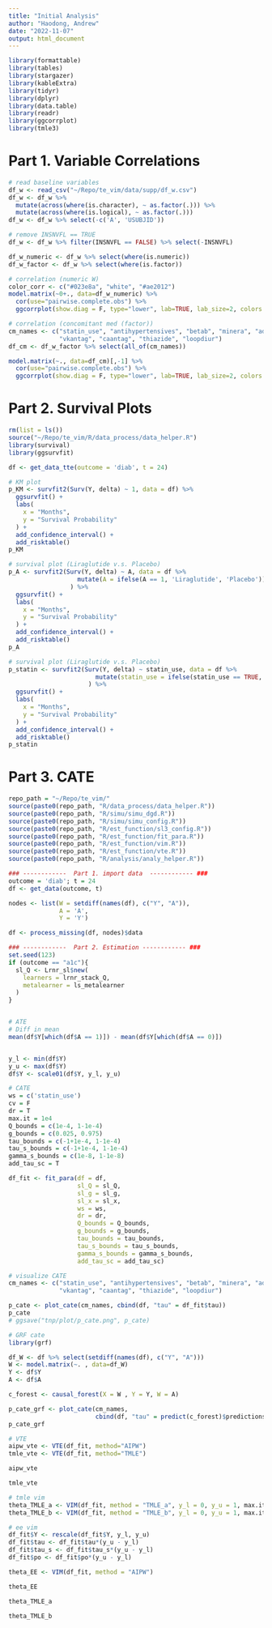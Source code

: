 ```yaml
---
title: "Initial Analysis"
author: "Haodong, Andrew"
date: "2022-11-07"
output: html_document
---
```


```r
library(formattable)
library(tables)
library(stargazer)
library(kableExtra)
library(tidyr)
library(dplyr)
library(data.table)
library(readr)
library(ggcorrplot)
library(tmle3)
```

# Part 1. Variable Correlations
```r
# read baseline variables
df_w <- read_csv("~/Repo/te_vim/data/supp/df_w.csv")
df_w <- df_w %>% 
  mutate(across(where(is.character), ~ as.factor(.))) %>% 
  mutate(across(where(is.logical), ~ as.factor(.))) 
df_w <- df_w %>% select(-c('A', 'USUBJID'))

# remove INSNVFL == TRUE
df_w <- df_w %>% filter(INSNVFL == FALSE) %>% select(-INSNVFL)

df_w_numeric <- df_w %>% select(where(is.numeric))
df_w_factor <- df_w %>% select(where(is.factor))
```

```r
# correlation (numeric W)
color_corr <- c("#023e8a", "white", "#ae2012")
model.matrix(~0+., data=df_w_numeric) %>% 
  cor(use="pairwise.complete.obs") %>% 
  ggcorrplot(show.diag = F, type="lower", lab=TRUE, lab_size=2, colors = color_corr)
```

```r
# correlation (concomitant med (factor))
cm_names <- c("statin_use", "antihypertensives", "betab", "minera", "adp",
              "vkantag", "caantag", "thiazide", "loopdiur")
df_cm <- df_w_factor %>% select(all_of(cm_names))

model.matrix(~., data=df_cm)[,-1] %>% 
  cor(use="pairwise.complete.obs") %>% 
  ggcorrplot(show.diag = F, type="lower", lab=TRUE, lab_size=2, colors = color_corr)
```


# Part 2. Survival Plots
```r
rm(list = ls())
source("~/Repo/te_vim/R/data_process/data_helper.R")
library(survival)
library(ggsurvfit)

df <- get_data_tte(outcome = 'diab', t = 24)
```

```r
# KM plot
p_KM <- survfit2(Surv(Y, delta) ~ 1, data = df) %>% 
  ggsurvfit() +
  labs(
    x = "Months",
    y = "Survival Probability"
  ) + 
  add_confidence_interval() + 
  add_risktable()
p_KM
```

```r
# survival plot (Liraglutide v.s. Placebo)
p_A <- survfit2(Surv(Y, delta) ~ A, data = df %>% 
                   mutate(A = ifelse(A == 1, 'Liraglutide', 'Placebo'))
                 ) %>% 
  ggsurvfit() +
  labs(
    x = "Months",
    y = "Survival Probability"
  ) + 
  add_confidence_interval() +
  add_risktable()
p_A
```

```r
# survival plot (Liraglutide v.s. Placebo)
p_statin <- survfit2(Surv(Y, delta) ~ statin_use, data = df %>% 
                        mutate(statin_use = ifelse(statin_use == TRUE, 'Statin', 'Non-statin'))
                      ) %>% 
  ggsurvfit() +
  labs(
    x = "Months",
    y = "Survival Probability"
  ) + 
  add_confidence_interval() +
  add_risktable()
p_statin
```

# Part 3. CATE
```r
repo_path = "~/Repo/te_vim/"
source(paste0(repo_path, "R/data_process/data_helper.R"))
source(paste0(repo_path, "R/simu/simu_dgd.R")) 
source(paste0(repo_path, "R/simu/simu_config.R"))
source(paste0(repo_path, "R/est_function/sl3_config.R"))
source(paste0(repo_path, "R/est_function/fit_para.R"))
source(paste0(repo_path, "R/est_function/vim.R"))
source(paste0(repo_path, "R/est_function/vte.R"))
source(paste0(repo_path, "R/analysis/analy_helper.R"))
```

```r
### ------------  Part 1. import data  ------------ ###
outcome = 'diab'; t = 24
df <- get_data(outcome, t)

nodes <- list(W = setdiff(names(df), c("Y", "A")),
              A = 'A',
              Y = 'Y')

df <- process_missing(df, nodes)$data
```

```r

### ------------  Part 2. Estimation ------------ ###
set.seed(123)
if (outcome == "a1c"){
  sl_Q <- Lrnr_sl$new(
    learners = lrnr_stack_Q,
    metalearner = ls_metalearner
  )
}


# ATE
# Diff in mean
mean(df$Y[which(df$A == 1)]) - mean(df$Y[which(df$A == 0)])


y_l <- min(df$Y)
y_u <- max(df$Y)
df$Y <- scale01(df$Y, y_l, y_u)

# CATE
ws = c('statin_use')
cv = F
dr = T
max.it = 1e4
Q_bounds = c(1e-4, 1-1e-4)
g_bounds = c(0.025, 0.975)
tau_bounds = c(-1+1e-4, 1-1e-4)
tau_s_bounds = c(-1+1e-4, 1-1e-4)
gamma_s_bounds = c(1e-8, 1-1e-8)
add_tau_sc = T

df_fit <- fit_para(df = df,
                   sl_Q = sl_Q, 
                   sl_g = sl_g,
                   sl_x = sl_x,
                   ws = ws,
                   dr = dr,
                   Q_bounds = Q_bounds,
                   g_bounds = g_bounds,
                   tau_bounds = tau_bounds,
                   tau_s_bounds = tau_s_bounds,
                   gamma_s_bounds = gamma_s_bounds,
                   add_tau_sc = add_tau_sc)
```

```r
# visualize CATE
cm_names <- c("statin_use", "antihypertensives", "betab", "minera", "adp",
              "vkantag", "caantag", "thiazide", "loopdiur")

p_cate <- plot_cate(cm_names, cbind(df, "tau" = df_fit$tau))
p_cate
# ggsave("tnp/plot/p_cate.png", p_cate)
```

```r
# GRF cate
library(grf)

df_W <- df %>% select(setdiff(names(df), c("Y", "A")))
W <- model.matrix(~. , data=df_W)
Y <- df$Y
A <- df$A

c_forest <- causal_forest(X = W , Y = Y, W = A)

p_cate_grf <- plot_cate(cm_names, 
                        cbind(df, "tau" = predict(c_forest)$predictions))
p_cate_grf
```

```r
# VTE
aipw_vte <- VTE(df_fit, method="AIPW")
tmle_vte <- VTE(df_fit, method="TMLE")
```

```r
aipw_vte
```

```r
tmle_vte
```

```r
# tmle vim
theta_TMLE_a <- VIM(df_fit, method = "TMLE_a", y_l = 0, y_u = 1, max.it)
theta_TMLE_b <- VIM(df_fit, method = "TMLE_b", y_l = 0, y_u = 1, max.it)

# ee vim
df_fit$Y <- rescale(df_fit$Y, y_l, y_u)
df_fit$tau <- df_fit$tau*(y_u - y_l)
df_fit$tau_s <- df_fit$tau_s*(y_u - y_l)
df_fit$po <- df_fit$po*(y_u - y_l)

theta_EE <- VIM(df_fit, method = "AIPW")
```

```r
theta_EE
```

```r
theta_TMLE_a
```

```r
theta_TMLE_b
```





